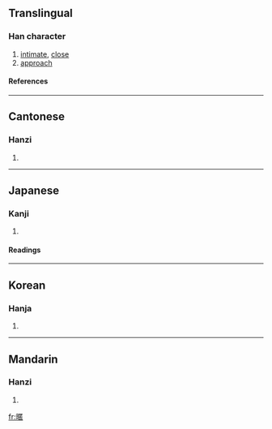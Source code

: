 ==Translingual==
===Han character===
{{Han char|rn=72|rad=日|as=11|sn=15|four=6101<sub>6</sub>|canj=日尸廿口 (ASTR)}}
# [[intimate]], [[close]]
# [[approach]]
====References====
{{Han ref|kx=0499.250|dkj=14132|dj=0868.310|hdz=21528.040|uh=66B1|ud=26289|bh=BCCA|bd=48330}}

----
==Cantonese==
===Hanzi===
{{yue-hanzi|jyut=|y=nik1}}
# {{defn|Cantonese}}

----
==Japanese==
===Kanji===
{{ja-kanji|grade=|rs=日11}}
# {{defn|Japanese}} 
====Readings====
{{ja-readings|on=[[じつ]] (jitsu), [[にち]] (nichi)|kun=[[ちかずく]] (chikazuku), [[ちかずき]] (chikazuki)}}

----
==Korean==
===Hanja===
{{ko-hanja|hangeul=닐>일|eumhun=|rv=nil>il|mr=nil>il|y=nil>il}}
# {{defn|Korean}}

----
==Mandarin==
===Hanzi===
{{cmn-hanzi|pin=[[nì]] ([[ni4]])|wg=ni<sup>4</sup>}}
# {{defn|Mandarin}}

[[fr:暱]]